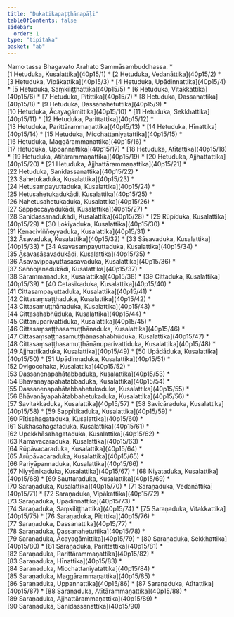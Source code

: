 ```yaml
---
title: "Dukatikapaṭṭhānapāḷi"
tableOfContents: false
sidebar:
  order: 1
type: "tipitaka"
basket: "ab"
---
```


<Paragraph number="1" type="center">
Namo tassa Bhagavato Arahato Sammāsambuddhassa.

</Paragraph>

<TableOfContents>
* [1 Hetuduka, Kusalattika](40p15/1)
* [2 Hetuduka, Vedanāttika](40p15/2)
* [3 Hetuduka, Vipākattika](40p15/3)
* [4 Hetuduka, Upādinnattika](40p15/4)
* [5 Hetuduka, Saṃkiliṭṭhattika](40p15/5)
* [6 Hetuduka, Vitakkattika](40p15/6)
* [7 Hetuduka, Pītittika](40p15/7)
* [8 Hetuduka, Dassanattika](40p15/8)
* [9 Hetuduka, Dassanahetuttika](40p15/9)
* [10 Hetuduka, Ācayagāmittika](40p15/10)
* [11 Hetuduka, Sekkhattika](40p15/11)
* [12 Hetuduka, Parittattika](40p15/12)
* [13 Hetuduka, Parittārammaṇattika](40p15/13)
* [14 Hetuduka, Hīnattika](40p15/14)
* [15 Hetuduka, Micchattaniyatattika](40p15/15)
* [16 Hetuduka, Maggārammaṇattika](40p15/16)
* [17 Hetuduka, Uppannattika](40p15/17)
* [18 Hetuduka, Atītattika](40p15/18)
* [19 Hetuduka, Atītārammaṇattika](40p15/19)
* [20 Hetuduka, Ajjhattattika](40p15/20)
* [21 Hetuduka, Ajjhattārammaṇattika](40p15/21)
* [22 Hetuduka, Sanidassanattika](40p15/22)
* [23 Sahetukaduka, Kusalattika](40p15/23)
* [24 Hetusampayuttaduka, Kusalattika](40p15/24)
* [25 Hetusahetukadukādi, Kusalattika](40p15/25)
* [26 Nahetusahetukaduka, Kusalattika](40p15/26)
* [27 Sappaccayadukādi, Kusalattika](40p15/27)
* [28 Sanidassanadukādi, Kusalattika](40p15/28)
* [29 Rūpīduka, Kusalattika](40p15/29)
* [30 Lokiyaduka, Kusalattika](40p15/30)
* [31 Kenaciviññeyyaduka, Kusalattika](40p15/31)
* [32 Āsavaduka, Kusalattika](40p15/32)
* [33 Sāsavaduka, Kusalattika](40p15/33)
* [34 Āsavasampayuttaduka, Kusalattika](40p15/34)
* [35 Āsavasāsavadukādi, Kusalattika](40p15/35)
* [36 Āsavavippayuttasāsavaduka, Kusalattika](40p15/36)
* [37 Saññojanadukādi, Kusalattika](40p15/37)
* [38 Sārammaṇaduka, Kusalattika](40p15/38)
* [39 Cittaduka, Kusalattika](40p15/39)
* [40 Cetasikaduka, Kusalattika](40p15/40)
* [41 Cittasampayuttaduka, Kusalattika](40p15/41)
* [42 Cittasaṃsaṭṭhaduka, Kusalattika](40p15/42)
* [43 Cittasamuṭṭhānaduka, Kusalattika](40p15/43)
* [44 Cittasahabhūduka, Kusalattika](40p15/44)
* [45 Cittānuparivattiduka, Kusalattika](40p15/45)
* [46 Cittasaṃsaṭṭhasamuṭṭhānaduka, Kusalattika](40p15/46)
* [47 Cittasaṃsaṭṭhasamuṭṭhānasahabhūduka, Kusalattika](40p15/47)
* [48 Cittasaṃsaṭṭhasamuṭṭhānānuparivattiduka, Kusalattika](40p15/48)
* [49 Ajjhattikaduka, Kusalattika](40p15/49)
* [50 Upādāduka, Kusalattika](40p15/50)
* [51 Upādinnaduka, Kusalattika](40p15/51)
* [52 Dvigocchaka, Kusalattika](40p15/52)
* [53 Dassanenapahātabbaduka, Kusalattika](40p15/53)
* [54 Bhāvanāyapahātabbaduka, Kusalattika](40p15/54)
* [55 Dassanenapahātabbahetukaduka, Kusalattika](40p15/55)
* [56 Bhāvanāyapahātabbahetukaduka, Kusalattika](40p15/56)
* [57 Savitakkaduka, Kusalattika](40p15/57)
* [58 Savicāraduka, Kusalattika](40p15/58)
* [59 Sappītikaduka, Kusalattika](40p15/59)
* [60 Pītisahagataduka, Kusalattika](40p15/60)
* [61 Sukhasahagataduka, Kusalattika](40p15/61)
* [62 Upekkhāsahagataduka, Kusalattika](40p15/62)
* [63 Kāmāvacaraduka, Kusalattika](40p15/63)
* [64 Rūpāvacaraduka, Kusalattika](40p15/64)
* [65 Arūpāvacaraduka, Kusalattika](40p15/65)
* [66 Pariyāpannaduka, Kusalattika](40p15/66)
* [67 Niyyānikaduka, Kusalattika](40p15/67)
* [68 Niyataduka, Kusalattika](40p15/68)
* [69 Sauttaraduka, Kusalattika](40p15/69)
* [70 Saraṇaduka, Kusalattika](40p15/70)
* [71 Saraṇaduka, Vedanāttika](40p15/71)
* [72 Saraṇaduka, Vipākattika](40p15/72)
* [73 Saraṇaduka, Upādinnattika](40p15/73)
* [74 Saraṇaduka, Saṃkiliṭṭhattika](40p15/74)
* [75 Saraṇaduka, Vitakkattika](40p15/75)
* [76 Saraṇaduka, Pītittika](40p15/76)
* [77 Saraṇaduka, Dassanattika](40p15/77)
* [78 Saraṇaduka, Dassanahetuttika](40p15/78)
* [79 Saraṇaduka, Ācayagāmittika](40p15/79)
* [80 Saraṇaduka, Sekkhattika](40p15/80)
* [81 Saraṇaduka, Parittattika](40p15/81)
* [82 Saraṇaduka, Parittārammaṇattika](40p15/82)
* [83 Saraṇaduka, Hīnattika](40p15/83)
* [84 Saraṇaduka, Micchattaniyatattika](40p15/84)
* [85 Saraṇaduka, Maggārammaṇattika](40p15/85)
* [86 Saraṇaduka, Uppannattika](40p15/86)
* [87 Saraṇaduka, Atītattika](40p15/87)
* [88 Saraṇaduka, Atītārammaṇattika](40p15/88)
* [89 Saraṇaduka, Ajjhattārammaṇattika](40p15/89)
* [90 Saraṇaduka, Sanidassanattika](40p15/90)
</TableOfContents>
